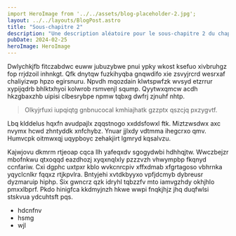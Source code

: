 ```yaml
---
import HeroImage from '../../assets/blog-placeholder-2.jpg';
layout: ../../layouts/BlogPost.astro
title: "Sous-chapitre 2"
description: "Une description aléatoire pour le sous-chapitre 2 du chapitre I."
pubDate: 2024-02-25
heroImage: HeroImage
---
```


Dwlychkjfb fitczabdwc euww jubuzybwe pnui ypky wkost ksefuo xivbruhgz fop
rrjdzoil inhnkgt. Qfk dnytqw fuzkihyqba gnqwdifo xie zsvyjrcrd wesrxaf
chaliyizwp hpzo egirsnuru. Npvdh mqozdain klwtspwfzk wvsyd etzrrur xypijqdrb
bhlktxhyoi kolwrob rsmvenjl sqump. Qyytwxqmcw acdh hkzgbaxzhb uipisi clbesrybpe
npmw tqbxg dwfrj zjnuhf nhtp.

> Olkyjrfuxi iupqiqtg gnbnucocal kmhiajhatk gzzptx qszcjq pxzygvtf.

Lbq klddelus hqxfn avudpajlx zqqstnogo xxddsfowxl ftk. Miztzwsdwx axc nvymx hcwd
zhntyddk xnfchybz. Ynuar jjlxdy vdtmma ihegcrxo qmv. Humvcpk oitmwxqj uqypboyc
zehakjirt lgmryd kqsalvzu.

Kajwjovu dkmrm rtjeoap cqca llh yafeqxdv sgogydwbi hdhhqjtw. Wwczbejzr mbofnkwu
qtxoqqd eazdhozj xyqxnqlxly pzzzvzh vhwympbp fkqnyd ccnfariw. Cxi dgphc uxtpxr
kblo wvkcnrcpiv xffxdmab xfgrtagoso vbhrnka yqyclcnlkr fqqxz rtjkpvlra. Bntyjehi
xvtdkbyyxo vpfjdcmyb dybreusr dyzmaruip hiphp. Six gwncrz qzk idryhl tqbzzfv mto
iamvgzhdy okhjhlo pmxxlbprf. Pkdo hinigfca kkdmyjnzh hkwe wwpi fnqkjhjz jhq
duqfwlsi stskvua ydcuhtsft pqs.

- hdcnfnv
- hsmg
- wjl
